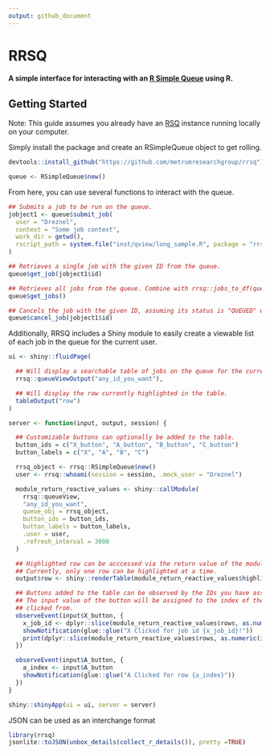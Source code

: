 ```yaml
---
output: github_document
---
```


<!-- README.md is generated from README.Rmd. Please edit that file -->

# RRSQ
#### A simple interface for interacting with an [R Simple Queue][rsq] using R.

## Getting Started

Note: This guide assumes you already have an [RSQ] instance running locally on your computer.

Simply install the package and create an RSimpleQueue object to get rolling.
```r
devtools::install_github("https://github.com/metrumresearchgroup/rrsq")

queue <- RSimpleQueue$new()
```

From here, you can use several functions to interact with the queue.
```r
## Submits a job to be run on the queue.
jobject1 <- queue$submit_job(
  user = "Dreznel",
  context = "Some job context",
  work_dir = getwd(),
  rscript_path = system.file("inst/qview/long_sample.R", package = "rrsq")
)

## Retrieves a single job with the given ID from the queue.
queue$get_job(jobject1$id)

## Retrieves all jobs from the queue. Combine with rrsq::jobs_to_df(queue$get_jobs()) to get a dataframe of the jobs.
queue$get_jobs()

## Cancels the job with the given ID, assuming its status is "QUEUED" when the request is sent.
queue$cancel_job(jobject1$id) 
```


Additionally, RRSQ includes a Shiny module to easily create a viewable list of each job in the queue for the current user.

```r
ui <- shiny::fluidPage(

  ## Will display a searchable table of jobs on the queue for the current user.
  rrsq::queueViewOutput("any_id_you_want"),

  ## Will display the row currently highlighted in the table.
  tableOutput("row")
)

server <- function(input, output, session) {

  ## Customizable buttons can optionally be added to the table.
  button_ids = c("X_button", "A_button", "B_button", "C_button")
  button_labels = c("X", "A", "B", "C")

  rrsq_object <- rrsq::RSimpleQueue$new()
  user <- rrsq::whoami(session = session, .mock_user = "Dreznel")

  module_return_reactive_values <- shiny::callModule(
    rrsq::queueView,
    "any_id_you_want",
    queue_obj = rrsq_object,
    button_ids = button_ids,
    button_labels = button_labels,
    .user = user,
    .refresh_interval = 3000
  )

  ## Highlighted row can be acccessed via the return value of the module.
  ## Currently, only one row can be highlighted at a time.
  output$row <- shiny::renderTable(module_return_reactive_values$highlighted_rows)

  ## Buttons added to the table can be observed by the IDs you have assigned them.
  ## The input value of the button will be assigned to the index of the row it was
  ## clicked from.
  observeEvent(input$X_button, {
    x_job_id <- dplyr::slice(module_return_reactive_values$rows, as.numeric(input$X_button))
    showNotification(glue::glue("X Clicked for job id {x_job_id}!"))
    print(dplyr::slice(module_return_reactive_values$rows, as.numeric(input$X_button)))
  })

  observeEvent(input$A_button, {
    a_index <- input$A_button
    showNotification(glue::glue("A Clicked for row {a_index}"))
  })
}

shiny::shinyApp(ui = ui, server = server)

```



JSON can be used as an interchange format

```r
library(rrsq)
jsonlite::toJSON(unbox_details(collect_r_details()), pretty =TRUE)
```

[rsq]: https://github.com/metrumresearchgroup/rsq

